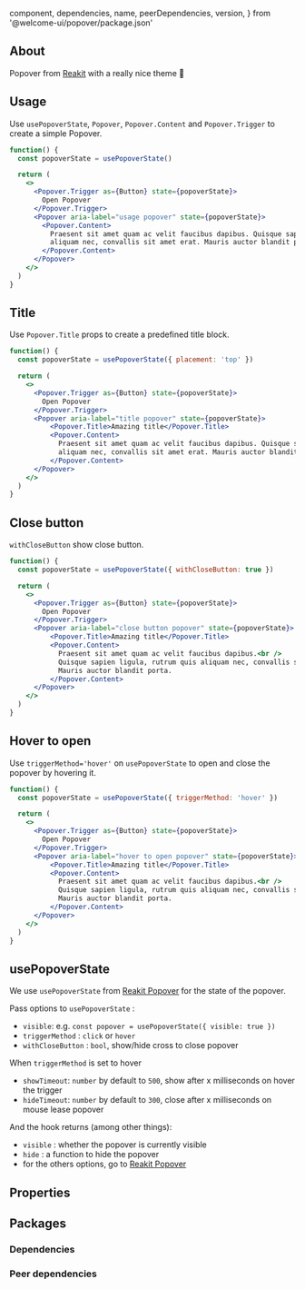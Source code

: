 
  component,
  dependencies,
  name,
  peerDependencies,
  version,
} from '@welcome-ui/popover/package.json'

<showcase
  version={version}
  pageName="Popover"
  name={name}
  component={component}
  description="Allows user to show more information on hover or click an element."
/>

## About

Popover from [Reakit](https://reakit.io/docs/popover/) with a really nice theme 👀

## Usage

Use `usePopoverState`, `Popover`, `Popover.Content` and `Popover.Trigger` to create a simple Popover.

```jsx
function() {
  const popoverState = usePopoverState()

  return (
    <>
      <Popover.Trigger as={Button} state={popoverState}>
        Open Popover
      </Popover.Trigger>
      <Popover aria-label="usage popover" state={popoverState}>
        <Popover.Content>
          Praesent sit amet quam ac velit faucibus dapibus. Quisque sapien ligula, rutrum quis
          aliquam nec, convallis sit amet erat. Mauris auctor blandit porta.
        </Popover.Content>
      </Popover>
    </>
  )
}
```

## Title

Use `Popover.Title` props to create a predefined title block.

```jsx
function() {
  const popoverState = usePopoverState({ placement: 'top' })

  return (
    <>
      <Popover.Trigger as={Button} state={popoverState}>
        Open Popover
      </Popover.Trigger>
      <Popover aria-label="title popover" state={popoverState}>
          <Popover.Title>Amazing title</Popover.Title>
          <Popover.Content>
            Praesent sit amet quam ac velit faucibus dapibus. Quisque sapien ligula, rutrum quis
            aliquam nec, convallis sit amet erat. Mauris auctor blandit porta.
          </Popover.Content>
      </Popover>
    </>
  )
}
```

## Close button

`withCloseButton` show close button.

```jsx
function() {
  const popoverState = usePopoverState({ withCloseButton: true })

  return (
    <>
      <Popover.Trigger as={Button} state={popoverState}>
        Open Popover
      </Popover.Trigger>
      <Popover aria-label="close button popover" state={popoverState}>
          <Popover.Title>Amazing title</Popover.Title>
          <Popover.Content>
            Praesent sit amet quam ac velit faucibus dapibus.<br />
            Quisque sapien ligula, rutrum quis aliquam nec, convallis sit amet erat.<br />
            Mauris auctor blandit porta.
          </Popover.Content>
      </Popover>
    </>
  )
}
```

## Hover to open

Use `triggerMethod='hover'` on `usePopoverState` to open and close the popover by hovering it.

```jsx
function() {
  const popoverState = usePopoverState({ triggerMethod: 'hover' })

  return (
    <>
      <Popover.Trigger as={Button} state={popoverState}>
        Open Popover
      </Popover.Trigger>
      <Popover aria-label="hover to open popover" state={popoverState}>
          <Popover.Title>Amazing title</Popover.Title>
          <Popover.Content>
            Praesent sit amet quam ac velit faucibus dapibus.<br />
            Quisque sapien ligula, rutrum quis aliquam nec, convallis sit amet erat.<br />
            Mauris auctor blandit porta.
          </Popover.Content>
      </Popover>
    </>
  )
}
```

## usePopoverState

We use `usePopoverState` from [Reakit Popover](https://reakit.io/docs/popover/#usepopoverstate) for the state of the popover.

Pass options to `usePopoverState` :

- `visible`: e.g. `const popover = usePopoverState({ visible: true })`
- `triggerMethod` : `click` or `hover`
- `withCloseButton` : `bool`, show/hide cross to close popover

When `triggerMethod` is set to hover

- `showTimeout`: `number` by default to `500`, show after x milliseconds on hover the trigger
- `hideTimeout`: `number` by default to `300`, close after x milliseconds on mouse lease popover

And the hook returns (among other things):

- `visible` : whether the popover is currently visible
- `hide` : a function to hide the popover
- for the others options, go to [Reakit Popover](https://reakit.io/docs/popover/#usepopoverstate)

## Properties

<props propTypes={props.propTypes.Popover} />

## Packages

### Dependencies

<dependencies dependencies={dependencies} />

### Peer dependencies

<dependencies dependencies={peerDependencies} />

<pagination />

